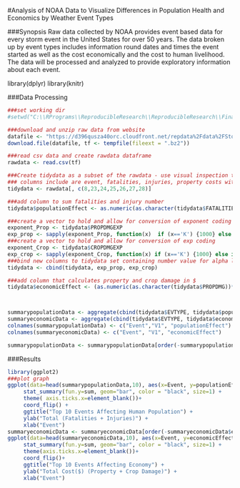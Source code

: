 #Analysis of NOAA Data to Visualize Differences in Population Health and Economics by Weather Event Types 

 
###Synopsis
Raw data collected by NOAA provides event based data for every storm event in the United States for over 50 years. The data broken up by event types includes information round dates and times the event started as well as the cost economically and the cost to human livelihood.  The data will be processed and analyzed to provide exploratory information about each event.  


library(dplyr)
library(knitr)

###Data Processing
```r
###set working dir
#setwd("C:\\RPrograms\\ReproducibleResearch\\ReproducibleResearch\\FinalProject\\ReproducibleResearch\\FinalProject")

###download and unzip raw data from website
datafile <- "https://d396qusza40orc.cloudfront.net/repdata%2Fdata%2FStormData.csv.bz2"
download.file(datafile, tf <- tempfile(fileext = ".bz2"))

###read csv data and create rawdata dataframe
rawdata <- read.csv(tf)

###Create tidydata as a subset of the rawdata - use visual inspection to help
### columns include are event, fatalities, injuries, property costs with exponent and crop costs with exponent column
tidydata <- rawdata[, c(8,23,24,25,26,27,28)]

###add column to sum fatalities and injury number 
tidydata$populationEffect <- as.numeric(as.character(tidydata$FATALITIES))+as.numeric(as.character(tidydata$INJURIES))

###create a vector to hold and allow for conversion of exponent coding
exponent_Prop <- tidydata$PROPDMGEXP 
exp_prop <- sapply(exponent_Prop, function(x)  if (x=='K') {1000} else if (x=='M') {1000000} else if (x=='H') {100} else if (x=='B') {1000000000} else {0})
###create a vector to hold and allow for conversion of exp coding
exponent_Crop <- tidydata$CROPDMGEXP 
exp_crop <- sapply(exponent_Crop, function(x) if (x=='K') {1000} else if (x=='M') {1000000} else if (x=='H') {100} else if (x=='B') {1000000000} else {0})
###bind new columns to tidydata set containing number value for alpha label
tidydata <- cbind(tidydata, exp_prop, exp_crop)

###add column that calculates property and crop damage in $                     
tidydata$economicEffect <- (as.numeric(as.character(tidydata$PROPDMG))*as.numeric(as.character(tidydata$exp_prop)) + as.numeric(as.character(tidydata$CROPDMG))*as.numeric(as.character(tidydata$exp_crop)))



summarypopulationData <- aggregate(cbind(tidydata$EVTYPE, tidydata$populationEffect), by=list(tidydata$EVTYPE), FUN=sum, na.rm=TRUE, na.action=NULL)
summaryeconomicData <- aggregate(cbind(tidydata$EVTYPE, tidydata$economicEffect), by=list(tidydata$EVTYPE), FUN=sum, na.rm=TRUE, na.action=NULL)
colnames(summarypopulationData) <- c("Event","V1", "populationEffect")
colnames(summaryeconomicData) <- c("Event", "V1", "economicEffect")

summarypopulationData <- summarypopulationData[order(-summarypopulationData$populationEffect), ]
```

###Results
```r
library(ggplot2)
###plot graph
ggplot(data=head(summarypopulationData,10), aes(x=Event, y=populationEffect)) + 
     stat_summary(fun.y=sum, geom="bar", color = "black", size=1) +
     theme( axis.ticks.x=element_blank())+
     coord_flip() +
     ggtitle("Top 10 Events Affecting Human Population") +
     ylab("Total (Fatalities + Injuries)") +
     xlab("Event")
summaryeconomicData <- summaryeconomicData[order(-summaryeconomicData$economicEffect), ]
ggplot(data=head(summaryeconomicData,10), aes(x=Event, y=economicEffect)) + 
     stat_summary(fun.y=sum, geom="bar", color = "black", size=1) +
     theme(axis.ticks.x=element_blank())+
     coord_flip()+
     ggtitle("Top 10 Events Affecting Economy") +
     ylab("Total Cost($) (Property + Crop Damage)") +
     xlab("Event")
```
